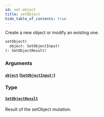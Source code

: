 ```yaml
---
id: set-object
title: setObject
hide_table_of_contents: true
---
```



Create a new object or modify an existing one.

```graphql
setObject(
  object: SetObjectInput!
): SetObjectResult!
```


### Arguments

#### [`object`](#) ([`SetObjectInput!`](/docs/directory-api-reference/schema/objects/inputs/set-object-input))




### Type

#### [`SetObjectResult`](/docs/directory-api-reference/schema/objects/objects/set-object-result)

Result of the setObject mutation.





